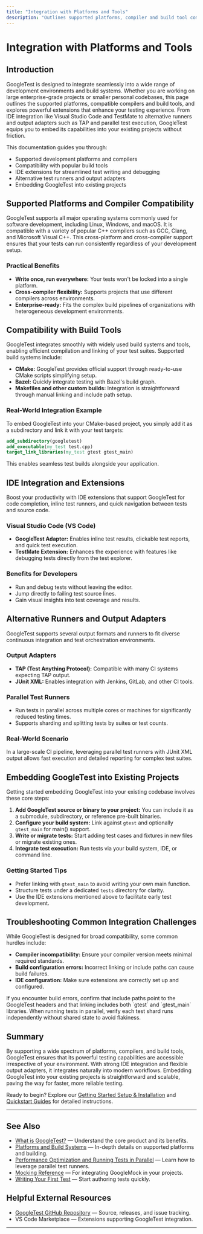 ```yaml
---
title: "Integration with Platforms and Tools"
description: "Outlines supported platforms, compiler and build tool compatibility, and highlights extensions such as IDE integration (VS Code, TestMate), alternative runners, and output adapters (TAP, parallel test runners). Guides new users to next steps for embedding GoogleTest into existing projects."
---
```


# Integration with Platforms and Tools

## Introduction

GoogleTest is designed to integrate seamlessly into a wide range of development environments and build systems. Whether you are working on large enterprise-grade projects or smaller personal codebases, this page outlines the supported platforms, compatible compilers and build tools, and explores powerful extensions that enhance your testing experience. From IDE integration like Visual Studio Code and TestMate to alternative runners and output adapters such as TAP and parallel test execution, GoogleTest equips you to embed its capabilities into your existing projects without friction.

This documentation guides you through:

- Supported development platforms and compilers
- Compatibility with popular build tools
- IDE extensions for streamlined test writing and debugging
- Alternative test runners and output adapters
- Embedding GoogleTest into existing projects


## Supported Platforms and Compiler Compatibility

GoogleTest supports all major operating systems commonly used for software development, including Linux, Windows, and macOS. It is compatible with a variety of popular C++ compilers such as GCC, Clang, and Microsoft Visual C++. This cross-platform and cross-compiler support ensures that your tests can run consistently regardless of your development setup.

### Practical Benefits

- **Write once, run everywhere:** Your tests won't be locked into a single platform.
- **Cross-compiler flexibility:** Supports projects that use different compilers across environments.
- **Enterprise-ready:** Fits the complex build pipelines of organizations with heterogeneous development environments.


## Compatibility with Build Tools

GoogleTest integrates smoothly with widely used build systems and tools, enabling efficient compilation and linking of your test suites. Supported build systems include:

- **CMake:** GoogleTest provides official support through ready-to-use CMake scripts simplifying setup.
- **Bazel:** Quickly integrate testing with Bazel's build graph.
- **Makefiles and other custom builds:** Integration is straightforward through manual linking and include path setup.

### Real-World Integration Example

To embed GoogleTest into your CMake-based project, you simply add it as a subdirectory and link it with your test targets:

```cmake
add_subdirectory(googletest)
add_executable(my_test test.cpp)
target_link_libraries(my_test gtest gtest_main)
```

This enables seamless test builds alongside your application.


## IDE Integration and Extensions

Boost your productivity with IDE extensions that support GoogleTest for code completion, inline test runners, and quick navigation between tests and source code.

### Visual Studio Code (VS Code)

- **GoogleTest Adapter:** Enables inline test results, clickable test reports, and quick test execution.
- **TestMate Extension:** Enhances the experience with features like debugging tests directly from the test explorer.

### Benefits for Developers

- Run and debug tests without leaving the editor.
- Jump directly to failing test source lines.
- Gain visual insights into test coverage and results.


## Alternative Runners and Output Adapters

GoogleTest supports several output formats and runners to fit diverse continuous integration and test orchestration environments.

### Output Adapters

- **TAP (Test Anything Protocol):** Compatible with many CI systems expecting TAP output.
- **JUnit XML:** Enables integration with Jenkins, GitLab, and other CI tools.

### Parallel Test Runners

- Run tests in parallel across multiple cores or machines for significantly reduced testing times.
- Supports sharding and splitting tests by suites or test counts.

### Real-World Scenario

In a large-scale CI pipeline, leveraging parallel test runners with JUnit XML output allows fast execution and detailed reporting for complex test suites.


## Embedding GoogleTest into Existing Projects

Getting started embedding GoogleTest into your existing codebase involves these core steps:

1. **Add GoogleTest source or binary to your project:** You can include it as a submodule, subdirectory, or reference pre-built binaries.
2. **Configure your build system:** Link against `gtest` and optionally `gtest_main` for main() support.
3. **Write or migrate tests:** Start adding test cases and fixtures in new files or migrate existing ones.
4. **Integrate test execution:** Run tests via your build system, IDE, or command line.

### Getting Started Tips

- Prefer linking with `gtest_main` to avoid writing your own main function.
- Structure tests under a dedicated `tests` directory for clarity.
- Use the IDE extensions mentioned above to facilitate early test development.


## Troubleshooting Common Integration Challenges

While GoogleTest is designed for broad compatibility, some common hurdles include:

- **Compiler incompatibility:** Ensure your compiler version meets minimal required standards.
- **Build configuration errors:** Incorrect linking or include paths can cause build failures.
- **IDE configuration:** Make sure extensions are correctly set up and configured.

<Tip>
If you encounter build errors, confirm that include paths point to the GoogleTest headers and that linking includes both `gtest` and `gtest_main` libraries.
</Tip>

<Tip>
When running tests in parallel, verify each test shard runs independently without shared state to avoid flakiness.
</Tip>


## Summary

By supporting a wide spectrum of platforms, compilers, and build tools, GoogleTest ensures that its powerful testing capabilities are accessible irrespective of your environment. With strong IDE integration and flexible output adapters, it integrates naturally into modern workflows. Embedding GoogleTest into your existing projects is straightforward and scalable, paving the way for faster, more reliable testing.

Ready to begin? Explore our [Getting Started Setup & Installation](../../getting-started/setup-installation/prerequisites-system-requirements) and [Quickstart Guides](../../googletest-guides/getting-started/quickstart-cmake) for detailed instructions.

---

## See Also

- [What is GoogleTest?](../../overview/product-intro/what-is-googletest) — Understand the core product and its benefits.
- [Platforms and Build Systems](../../googletest-guides/integration-and-troubleshooting/platforms-and-build-systems) — In-depth details on supported platforms and building.
- [Performance Optimization and Running Tests in Parallel](../../googletest-guides/integration-and-troubleshooting/performance-and-parallelism) — Learn how to leverage parallel test runners.
- [Mocking Reference](../../docs/reference/mocking.md) — For integrating GoogleMock in your projects.
- [Writing Your First Test](../../getting-started/first-test-execution/writing-your-first-test) — Start authoring tests quickly.

## Helpful External Resources

- [GoogleTest GitHub Repository](https://github.com/google/googletest) — Source, releases, and issue tracking.
- VS Code Marketplace — Extensions supporting GoogleTest integration.


---